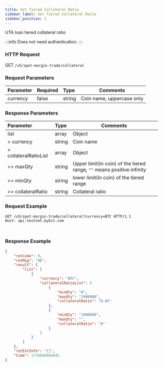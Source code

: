 ```yaml
---
title: Get Tiered Collateral Ratio
sidebar_label: Get Tiered Collateral Ratio
sidebar_position: 2
---
```

UTA loan tiered collateral ratio

:::info
Does not need authentication.
:::

### HTTP Request
GET `/v5/spot-margin-trade/collateral`

### Request Parameters
| Parameter | Required | Type | Comments|
|:----- |:-------|:-----|------ |
|currency|false|string|Coin name, uppercase only |

### Response Parameters
| Parameter | Type | Comments|
|:----- |:-----|----- |
|list|array|Object|
|> currency|string |Coin name |
|> collateralRatioList|array |Object |
|>> maxQty|string |Upper limit(in coin) of the tiered range, `""` means positive infinity|
|>> minQty|string |lower limit(in coin) of the tiered range|
|>> collateralRatio|string |Collateral ratio|

### Request Example

<Tabs groupId="programming-languages">
<TabItem value="http" label="HTTP">

```http
GET /v5/spot-margin-trade/collateral?currency=BTC HTTP/1.1
Host: api-testnet.bybit.com
```

</TabItem>
<TabItem value="python" label="Python">

```python

```

</TabItem>

<TabItem value="Node" label="Node.js">

```n4js

```

</TabItem>
</Tabs>

### Response Example

```json
{
    "retCode": 0,
    "retMsg": "OK",
    "result": {
        "list": [
            {
                "currency": "BTC",
                "collateralRatioList": [
                    {
                        "minQty": "0",
                        "maxQty": "1000000",
                        "collateralRatio": "0.85"
                    },
                    {
                        "minQty": "1000000",
                        "maxQty": "",
                        "collateralRatio": "0"
                    }
                ]
            }
        ]
    },
    "retExtInfo": "{}",
    "time": 1739848984945
}
```
